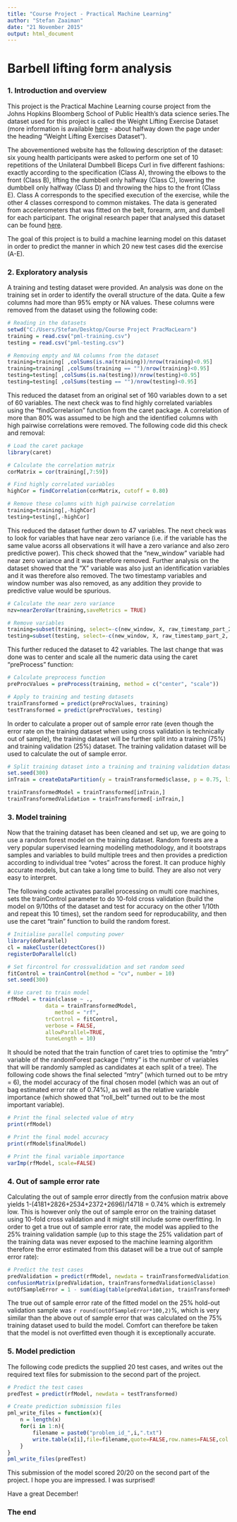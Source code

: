 ```yaml
---
title: "Course Project - Practical Machine Learning"
author: "Stefan Zaaiman"
date: "21 November 2015"
output: html_document
---
```


# Barbell lifting form analysis

### 1. Introduction and overview

This project is the Practical Machine Learning course project from the Johns Hopkins Bloomberg School of Public Health's data science series.The dataset used for this project is called the Weight Lifting Exercise Dataset (more information is available [here](http://groupware.les.inf.puc-rio.br/har) - about halfway down the page under the heading "Weight Lifting Exercises Dataset").

The abovementioned website has the following description of the dataset: six young health participants were asked to perform one set of 10 repetitions of the Unilateral Dumbbell Biceps Curl in five different fashions: exactly according to the specification (Class A), throwing the elbows to the front (Class B), lifting the dumbbell only halfway (Class C), lowering the dumbbell only halfway (Class D) and throwing the hips to the front (Class E). Class A corresponds to the specified execution of the exercise, while the other 4 classes correspond to common mistakes. The data is generated from accelerometers that was fitted on the belt, forearm, arm, and dumbell for each participant. The original research paper that analysed this dataset can be found [here](http://groupware.les.inf.puc-rio.br/work.jsf?p1=11201).

The goal of this project is to build a machine learning model on this dataset in order to predict the manner in which 20 new test cases did the exercise (A-E).

### 2. Exploratory analysis

A training and testing dataset were provided. An analysis was done on the training set in order to identify the overall structure of the data. Quite a few columns had more than 95% empty or NA values. These columns were removed from the dataset using the following code:


```r
# Reading in the datasets
setwd("C:/Users/Stefan/Desktop/Course Project PracMacLearn")
training = read.csv("pml-training.csv")
testing = read.csv("pml-testing.csv")

# Removing empty and NA columns from the dataset
training=training[ ,colSums(is.na(training))/nrow(training)<0.95]
training=training[ ,colSums(training == "")/nrow(training)<0.95]
testing=testing[ ,colSums(is.na(testing))/nrow(testing)<0.95]
testing=testing[ ,colSums(testing == "")/nrow(testing)<0.95]
```


This reduced the dataset from an original set of 160 variables down to a set of 60 variables. The next check was to find highly correlated variables using the "findCorrelarion" function from the caret package. A correlation of more than 80% was assumed to be high and the identified columns with high pairwise correlations were removed. The following code did this check and removal:


```r
# Load the caret package
library(caret)

# Calculate the correlation matrix
corMatrix = cor(training[,7:59])

# Find highly correlated variables
highCor = findCorrelation(corMatrix, cutoff = 0.80)

# Remove these columns with high pairwise correlation
training=training[,-highCor]
testing=testing[,-highCor]
```


This reduced the dataset further down to 47 variables. The next check was to look for variables that have near zero variance (i.e. if the variable has the same value acorss all observations it will have a zero variance and also zero predictive power). This check showed that the "new_window" variable had near zero variance and it was therefore removed. Further analysis on the dataset showed that the "X" variable was also just an identification variables and it was therefore also removed. The two timestamp variables and window number was also removed, as any addition they provide to predictive value would be spurious.


```r

# Calculate the near zero variance
nzv=nearZeroVar(training,saveMetrics = TRUE)

# Remove variables
training=subset(training, select=-c(new_window, X, raw_timestamp_part_2, cvtd_timestamp, num_window))
testing=subset(testing, select=-c(new_window, X, raw_timestamp_part_2, cvtd_timestamp, num_window))
```


This further reduced the dataset to 42 variables. The last change that was done was to center and scale all the numeric data using the caret "preProcess" function:


```r

# Calculate preprocess function
preProcValues = preProcess(training, method = c("center", "scale"))

# Apply to training and testing datasets
trainTransformed = predict(preProcValues, training)
testTransformed = predict(preProcValues, testing)
```


In order to calculate a proper out of sample error rate (even though the error rate on the training dataset when using cross validation is technically out of sample), the training dataset will be further split into a training (75%) and training validation (25%) dataset. The training validation dataset will be used to calculate the out of sample error.


```r

# Split training dataset into a training and training validation dataset
set.seed(300)
inTrain = createDataPartition(y = trainTransformed$classe, p = 0.75, list=FALSE)

trainTransformedModel = trainTransformed[inTrain,]
trainTransformedValidation = trainTransformed[-inTrain,]
```


### 3. Model training

Now that the training dataset has been cleaned and set up, we are going to use a random forest model on the training dataset. Random forests are a very popular supervised learning modelling methodology, and it bootstraps samples and variables to build multiple trees and then provides a prediction according to individual tree "votes" across the forest. It can produce highly accurate models, but can take a long time to build. They are also not very easy to interpret.

The following code activates parallel processing on multi core machines, sets the trainControl parameter to do 10-fold cross validation (build the model on 9/10ths of the dataset and test for accuracy on the other 1/10th and repeat this 10 times), set the random seed for reproducability, and then use the caret "train" function to build the random forest.

```r
# Initialise parallel computing power
library(doParallel)
cl = makeCluster(detectCores()) 
registerDoParallel(cl)

# Set fircontrol for crossvalidation and set random seed
fitControl = trainControl(method = "cv", number = 10)
set.seed(300)

# Use caret to train model
rfModel = train(classe ~ .,
		    data = trainTransformedModel,  
	           method = "rf", 
		    trControl = fitControl, 
		    verbose = FALSE, 
		    allowParallel=TRUE,
		    tuneLength = 10)
```


It should be noted that the train function of caret tries to optimise the "mtry" variable of the randomForest package ("mtry" is the number of variables that will be randomly sampled as candidates at each split of a tree). The following code shows the final selected "mtry" (which turned out to be mtry = 6), the model accuracy of the final chosen model (which was an out of bag estimated error rate of 0.74%), as well as the relative variable importance (which showed that "roll_belt" turned out to be the most important variable).


```r
# Print the final selected value of mtry
print(rfModel)

# Print the final model accuracy
print(rfModel$finalModel)

# Print the final variable importance
varImp(rfModel, scale=FALSE)
```


### 4. Out of sample error rate

Calculating the out of sample error directly from the confusion matrix above yields 1-(4181+2826+2534+2372+2696)/14718 = 0.74% which is extremely low. This is however only the out of sample error on the training dataset using 10-fold cross validation and it might still include some overfitting. In order to get a true out of sample error rate, the model was applied to the 25% training validation sample (up to this stage the 25% validation part of the training data was never exposed to the machine learning algorithm therefore the error estimated from this dataset will be a true out of sample error rate):


```r
# Predict the test cases
predValidation = predict(rfModel, newdata = trainTransformedValidation)
confusionMatrix(predValidation, trainTransformedValidation$classe)
outOfSampleError = 1 - sum(diag(table(predValidation, trainTransformedValidation$classe)))/nrow(trainTransformedValidation)
```


The true out of sample error rate of the fitted model on the 25% hold-out validation sample was `r round(outOfSampleError*100,2)`%, which is very similar than the above out of sample error that was calculated on the 75% training dataset used to build the model. Comfort can therefore be taken that the model is not overfitted even though it is exceptionally accurate.


### 5. Model prediction

The following code predicts the supplied 20 test cases, and writes out the required text files for submission to the second part of the project.

```r
# Predict the test cases
predTest = predict(rfModel, newdata = testTransformed)

# Create prediction submission files
pml_write_files = function(x){
    n = length(x)
    for(i in 1:n){
        filename = paste0("problem_id_",i,".txt")
        write.table(x[i],file=filename,quote=FALSE,row.names=FALSE,col.names=FALSE)
    }
}
pml_write_files(predTest)
```

This submission of the model scored 20/20 on the second part of the project. I hope you are impressed. I was surprised!

Have a great December!

### The end
